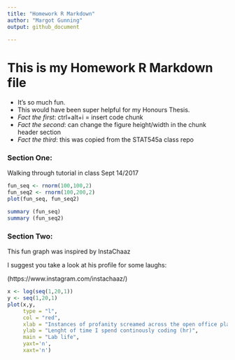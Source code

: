 ```yaml
---
title: "Homework R Markdown"
author: "Margot Gunning"
output: github_document
 
---
```

# This is my Homework R Markdown file

  * It's so much fun.
  * This would have been super helpful for my Honours Thesis.
  * *Fact the first*: ctrl+alt+i = insert code chunk
  * *Fact the second*: can change the figure height/width in the chunk header section
  * *Fact the third*: this was copied from the STAT545a class repo

### Section One:

Walking through tutorial in class Sept 14/2017

```r
fun_seq <- rnorm(100,100,2)
fun_seq2 <- rnorm(100,200,2)
plot(fun_seq, fun_seq2)
```

```r
summary (fun_seq)
summary (fun_seq2)
```


### Section Two:

This fun graph was inspired by InstaChaaz

I suggest you take a look at his profile for some laughs: 

(https://www.instagram.com/instachaaz/)

```r

x <- log(seq(1,20,1))
y <- seq(1,20,1)
plot(x,y, 
     type = "l", 
     col = "red",
     xlab = "Instances of profanity screamed across the open office plan", 
     ylab = "Lenght of time I spend continously coding (hr)", 
     main = "Lab life", 
     yaxt='n', 
     xaxt='n')
```



